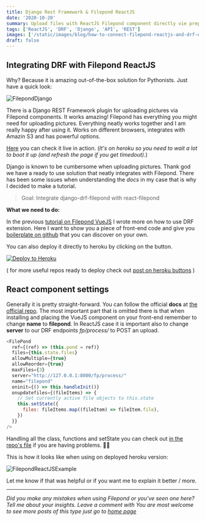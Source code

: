 ```yaml
---
title: Django Rest Framework & Filepond ReactJS
date: '2020-10-20'
summary: Upload files with ReactJS Filepond component directly vie prepared REST endpoints.
tags: ['ReactJS', 'DRF', 'Django', 'API', 'REST']
images: ['/static/images/blog/how-to-connect-filepond-reactjs-and-drf-extension/django-drf-react-filepond-js-integration-tutorial.png']
draft: false
---
```


## Integrating DRF with Filepond ReactJS

Why? Because it is amazing out-of-the-box solution for Pythonists. Just have a quick look:

![FilepondDjango](https://raw.githubusercontent.com/pqina/filepond-github-assets/master/filepond-animation-01.gif 'How to upload pictures via front end app to django rest backend')

There is a Django REST Framework plugin for uploading pictures via Filepond components. It works amazing! Filepond has everything you might need for uploading pictures. Everything neatly works together and I am really happy after using it. Works on different browsers, integrates with Amazin S3 and has powerful options.

[Here][8] you can check it live in action. (_It's on heroku so you need to wait a lot to boot it up (and refresh the page if you get timedout)._)

Django is known to be cumbersome when uploading pictures. Thank god we have a ready to use solution that neatly integrates with Filepond. There has been some issues when understanding the _docs_ in my case that is why I decided to make a tutorial.

> Goal: Integrate django-drf-filepond with react-filepond

**What we need to do:**

In the previous [tutorial on Filepond VueJS][3] I wrote more on how to use DRF extension. Here I want to show you a piece of front-end code and give you [boilerplate on github][5] that you can discover on your own.

You can also deploy it directly to heroku by clicking on the button.

[![Deploy to Heroku](https://www.herokucdn.com/deploy/button.png)](https://heroku.com/deploy?template=https://github.com/hvitis/django-rest-filepond-react-js)

( for more useful repos ready to deploy check out [post on heroku buttons][7] )

## React component settings

Generally it is pretty straight-forward. You can follow the official **docs** at [the official repo][1]. The most important part that is omitted there is that when installing and placing the VueJS component on your front-end remember to change **name** to **filepond**. In ReactJS case it is important also to change **server** to our DRF endpoints _fp/process/_ to POST an upload.

```js
<FilePond
  ref={(ref) => (this.pond = ref)}
  files={this.state.files}
  allowMultiple={true}
  allowReorder={true}
  maxFiles={3}
  server="http://127.0.0.1:8000/fp/process/"
  name="filepond"
  oninit={() => this.handleInit()}
  onupdatefiles={(fileItems) => {
    // Set currently active file objects to this.state
    this.setState({
      files: fileItems.map((fileItem) => fileItem.file),
    })
  }}
/>
```

Handling all the class, functions and setState you can check out [in the repo's file][6] if you are having problems. 💁🏻

This is how it looks like when using on deployed heroku version:

![FilepondReactJSExample](./filepond-reactjs-django-example.png 'Uploadinf pictures to front end spa app')

Let me know if that was helpful or if you want me to explain it better / more.

---

_Did you make any mistakes when using Filepond or you've seen one here? Tell me about your insights. Leave a comment with You are most welcome to see more posts of this type just go to [home page][100]_

[100]: https://hvitis.dev



[0]: https://github.com/ImperialCollegeLondon/django-drf-filepond
[1]: https://github.com/pqina/react-filepond
[2]: https://gist.github.com/hvitis/65d928dc1a68126b8098e2d52ff66154
[3]: https://hvitis.dev/how-to-upload-files-with-filepond-and-drf-extension
[4]: https://github.com/ImperialCollegeLondon/django-drf-filepond/issues/44
[5]: https://github.com/hvitis/django-rest-filepond-react-js/tree/main
[6]: https://github.com/hvitis/django-rest-filepond-react-js/blob/main/src/containers/Uploader.js
[7]: let-anybody-deploy-your-code-deploy-to-heroku-button
[8]: https://django-rest-filepond-react-js.herokuapp.com/


